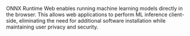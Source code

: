 
<div className="mt-6 grid grid-cols-2 gap-4 items-center justify-items-center tutorials-title">
  <OnnxRuntime />
  <WebNn />
</div>

ONNX Runtime Web enables running machine learning models directly in the browser. This allows web applications to perform ML inference client-side, eliminating the need for additional software installation while maintaining user privacy and security.